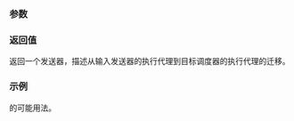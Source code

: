 {{cpp/execution/title|transfer}}
{{cpp/execution/navbar}}
{{ddcl|since=c++26|header=execution|
execution::sender auto transfer( execution::sender auto input,
                                 execution::scheduler auto scheduler );
}}

===参数===
{{par begin}}
{{par|input|要迁移到调度器的发送器}}
{{par|scheduler|将运行发送器的调度器}}
{{par end}}

===返回值===
返回一个发送器，描述从输入发送器的执行代理到目标调度器的执行代理的迁移。

===示例===
{{tt|execution::transfer}} 的可能用法。
{{source|1=
execution::scheduler auto cpu_sched = get_system_thread_pool().scheduler();
execution::scheduler auto gpu_sched = cuda::scheduler();

execution::sender auto cpu_task = execution::schedule(cpu_sched);
// cpu_task 描述在系统线程池创建一个新任务

execution::sender auto gpu_task = execution::transfer(cpu_task, gpu_sched);
// gpu_task 描述将 cpu_task 所描述的任务图迁移到 GPU
}}

{{langlinks|de|en|es|ja|ru}}